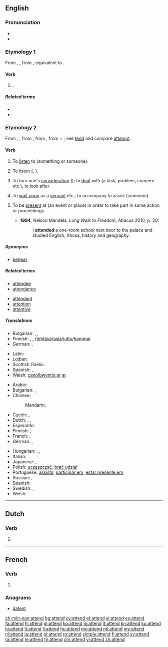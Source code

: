 ==English==

===Pronunciation===
* {{audio|en-us-attend.ogg|Audio (US)}}
* {{rhymes|ɛnd}}

===Etymology 1===
From {{etyl|enm|en}} {{term|attenden|lang=enm}}, {{term|atenden|lang=enm}}, from {{etyl|ang|en}} {{term|atendan|ātendan|to set on fire, kindle, inflame, trouble, perplex|lang=ang}}, equivalent to {{prefix|a|tend}}.

====Verb====
{{en-verb}}

# {{alternative form of|atend|nodot=9|lang=en}} {{gloss|"to kindle"}}.

=====Related terms=====
* {{l/en|tend}}
* {{l/en|tinder}}

===Etymology 2===
From {{etyl|enm|en}} {{term|attenden|lang=enm}}, {{term|atenden|lang=enm}}, from {{etyl|fro|en}} {{term|atendre||to attend, listen|lang=fro}}, from {{etyl|la|en}} {{term|attendere||to stretch toward, give heed to|lang=la}}, from {{term|ad||to}} + {{term|tendere||to stretch}}; see [[tend]] and compare [[attempt]].

====Verb====
{{en-verb}}

# {{context|archaic|transitive|lang=en}} To [[listen]] to (something or someone). {{defdate|from 15th c.}}
# {{context|archaic|intransitive|lang=en}} To [[listen]] ({{term|to}}, {{term|unto}}). {{defdate|from 15th c.}}
# {{senseid|en|to turn one's consideration to, deal with}}{{context|intransitive|lang=en}} To turn one's [[consideration]] ({{term|to}}); to [[deal]] with (a task, problem, concern etc.), to look after. {{defdate|from 15th c.}}
# {{context|transitive|lang=en}} To [[wait upon]] as a [[servant]] etc.; to accompany to assist (someone). {{defdate|from 15th c.}}
# {{senseid|en|to be present at}}{{context|transitive|lang=en}} To be [[present]] at (an event or place) in order to take part in some action or proceedings. {{defdate|from 17th c.}}
#* '''1994''', Nelson Mandela, ''Long Walk to Freedom'', Abacus 2010, p. 20:
#*: I '''attended''' a one-room school next door to the palace and studied English, Xhosa, history and geography.

=====Synonyms=====
* {{sense|listen to}} [[behear]]

=====Related terms=====
{{rel-top|to be at an event}}
* [[attendee]]
* [[attendance]]
{{rel-bottom}}
{{rel-top|to give attention to}}
* [[attendant]]
* [[attention]]
* [[attentive]]
{{rel-bottom}}

=====Translations=====
{{trans-top|to turn one's consideration to, deal with}}
* Bulgarian: {{t-|bg|обръщам внимание}},  {{t-|bg|грижа се}},  {{t+|bg|прислужвам}}
* Finnish: {{t+|fi|huolehtia}}, {{t+|fi|pitää}} {{t+|fi|huoli|alt=huolta}},  {{t+|fi|hoitaa}} ([[tehtävä]]/[[asia]]/[[juttu]]/[[homma]])
* German: {{t+|de|kümmern}}, {{t+|de|beachten}}
{{trans-mid}}
* Latin: {{t|la|attendo|alt=attendō}}
* Lojban: {{t-|jbo|jundi}}
* Scottish Gaelic: {{t-|gd|sgeadaich}}
* Spanish: {{t+|es|atender}}, {{t+|es|ocupar|alt=ocuparse de}}
* Welsh: [[gweini#Welsh|canolbwyntio ar]] [[ar#Welsh|ar]]
{{trans-bottom}}

{{trans-top|to be present at}}
* Arabic: {{t-|ar|حضر|tr=ḥaḍara}}
* Bulgarian: {{t-|bg|присъствам}},  {{t+|bg|посещавам}}
* Chinese:
*: Mandarin: {{t-|cmn|出席|tr=chūxí|sc=Hani}}
* Czech: {{t-|cs|zúčastnit se}}, {{t-|cs|účastnit se}}
* Dutch: {{t+|nl|volgen}},  {{t+|nl|bijwonen}},  {{t-|nl|aanwezig zijn}}
* Esperanto: {{t-|eo|ĉeesti}}
* Finnish: {{t+|fi|osallistua}}, {{t+|fi|olla}} {{t+|fi|läsnä}}
* French: {{t+|fr|assister}},  {{t+|fr|présent|alt=être présent}}
* German: {{t+|de|teilnehmen}}, {{t+|de|besuchen}}
{{trans-mid}}
* Hungarian: {{t+|hu|eljár}}, {{t+|hu|jár}}, {{t+|hu|részt vesz}}
* Italian: {{t+|it|partecipare}}
* Japanese: {{t+|ja|出席|alt=出席する|tr=しゅっせきする, shusseki surú}},  {{t-|ja|立ち会う|tr=たちあう, tachiau}}
* Polish: [[uczęszczać]], [[brać udział]]
* Portuguese: [[assistir]], [[participar em]], [[estar presente em]]
* Russian: {{t+|ru|посещать|tr=poseščátʹ}} {{impf}},  {{t+|ru|присутствовать|tr=prisútstvovatʹ}} {{impf}}
* Spanish: {{t+|es|asistir}}
* Swedish: {{t+|sv|närvara}},  {{t+|sv|delta}}
* Welsh: {{t+|cy|mynychu}}
{{trans-bottom}}

----

==Dutch==

===Verb===
{{head|nl}}

# {{nl-verb form of|t=pres|m=ptc|atten}}

----

==French==

===Verb===
{{fr-verb-form}}

# {{conjugation of|attendre||3|s|pres|ind|lang=fr}}

===Anagrams===
* [[datent#French|datent]]

[[zh-min-nan:attend]]
[[bg:attend]]
[[cy:attend]]
[[et:attend]]
[[el:attend]]
[[es:attend]]
[[fa:attend]]
[[fr:attend]]
[[gl:attend]]
[[ko:attend]]
[[io:attend]]
[[it:attend]]
[[kn:attend]]
[[ku:attend]]
[[lo:attend]]
[[lt:attend]]
[[li:attend]]
[[hu:attend]]
[[mg:attend]]
[[ml:attend]]
[[my:attend]]
[[nl:attend]]
[[ja:attend]]
[[pl:attend]]
[[ro:attend]]
[[simple:attend]]
[[fi:attend]]
[[sv:attend]]
[[ta:attend]]
[[te:attend]]
[[th:attend]]
[[chr:attend]]
[[vi:attend]]
[[zh:attend]]